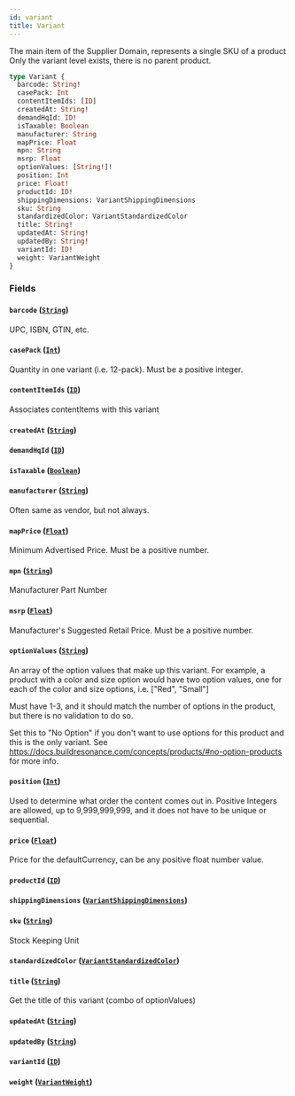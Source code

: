 ```yaml
---
id: variant
title: Variant
---
```



The main item of the Supplier Domain, represents a single SKU of a product
Only the variant level exists, there is no parent product.


```graphql
type Variant {
  barcode: String!
  casePack: Int
  contentItemIds: [ID]
  createdAt: String!
  demandHqId: ID!
  isTaxable: Boolean
  manufacturer: String
  mapPrice: Float
  mpn: String
  msrp: Float
  optionValues: [String!]!
  position: Int
  price: Float!
  productId: ID!
  shippingDimensions: VariantShippingDimensions
  sku: String
  standardizedColor: VariantStandardizedColor
  title: String!
  updatedAt: String!
  updatedBy: String!
  variantId: ID!
  weight: VariantWeight
}
```


### Fields

#### `barcode` ([`String`](/developers/demandhq-apis/demand-api/graphql/reference/scalars/string))

UPC, ISBN, GTIN, etc.


#### `casePack` ([`Int`](/developers/demandhq-apis/demand-api/graphql/reference/scalars/int))

Quantity in one variant (i.e. 12-pack). Must be a positive integer.


#### `contentItemIds` ([`ID`](/developers/demandhq-apis/demand-api/graphql/reference/scalars/id))

Associates contentItems with this variant


#### `createdAt` ([`String`](/developers/demandhq-apis/demand-api/graphql/reference/scalars/string))




#### `demandHqId` ([`ID`](/developers/demandhq-apis/demand-api/graphql/reference/scalars/id))




#### `isTaxable` ([`Boolean`](/developers/demandhq-apis/demand-api/graphql/reference/scalars/boolean))




#### `manufacturer` ([`String`](/developers/demandhq-apis/demand-api/graphql/reference/scalars/string))

Often same as vendor, but not always.


#### `mapPrice` ([`Float`](/developers/demandhq-apis/demand-api/graphql/reference/scalars/float))

Minimum Advertised Price. Must be a positive number.


#### `mpn` ([`String`](/developers/demandhq-apis/demand-api/graphql/reference/scalars/string))

Manufacturer Part Number


#### `msrp` ([`Float`](/developers/demandhq-apis/demand-api/graphql/reference/scalars/float))

Manufacturer's Suggested Retail Price. Must be a positive number.


#### `optionValues` ([`String`](/developers/demandhq-apis/demand-api/graphql/reference/scalars/string))

An array of the option values that make up this variant.
For example, a product with a color and size option would have two option values,
one for each of the color and size options, i.e. ["Red", "Small"]

Must have 1-3, and it should match the number of options in the product, but there is no validation to do so.

Set this to "No Option" if you don't want to use options for this product and this is the only variant.
See https://docs.buildresonance.com/concepts/products/#no-option-products for more info.


#### `position` ([`Int`](/developers/demandhq-apis/demand-api/graphql/reference/scalars/int))

Used to determine what order the content comes out in.
Positive Integers are allowed, up to 9,999,999,999, and it does not have to be unique or sequential.


#### `price` ([`Float`](/developers/demandhq-apis/demand-api/graphql/reference/scalars/float))

Price for the defaultCurrency, can be any positive float number value.


#### `productId` ([`ID`](/developers/demandhq-apis/demand-api/graphql/reference/scalars/id))




#### `shippingDimensions` ([`VariantShippingDimensions`](/developers/demandhq-apis/demand-api/graphql/reference/objects/variant-shipping-dimensions))




#### `sku` ([`String`](/developers/demandhq-apis/demand-api/graphql/reference/scalars/string))

Stock Keeping Unit


#### `standardizedColor` ([`VariantStandardizedColor`](/developers/demandhq-apis/demand-api/graphql/reference/enums/variant-standardized-color))




#### `title` ([`String`](/developers/demandhq-apis/demand-api/graphql/reference/scalars/string))

Get the title of this variant (combo of optionValues)


#### `updatedAt` ([`String`](/developers/demandhq-apis/demand-api/graphql/reference/scalars/string))




#### `updatedBy` ([`String`](/developers/demandhq-apis/demand-api/graphql/reference/scalars/string))




#### `variantId` ([`ID`](/developers/demandhq-apis/demand-api/graphql/reference/scalars/id))




#### `weight` ([`VariantWeight`](/developers/demandhq-apis/demand-api/graphql/reference/objects/variant-weight))






